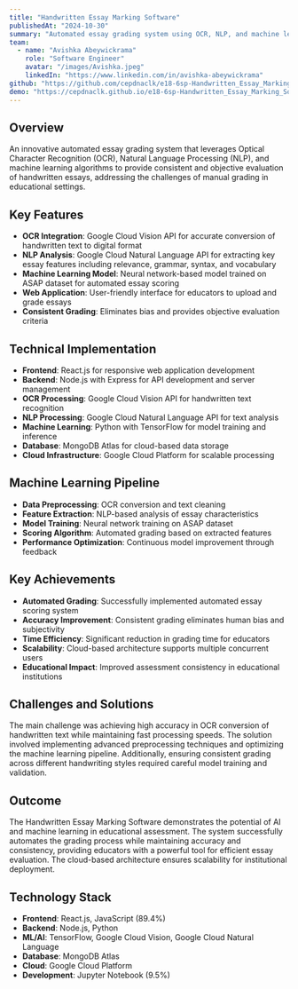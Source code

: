 ```yaml
---
title: "Handwritten Essay Marking Software"
publishedAt: "2024-10-30"
summary: "Automated essay grading system using OCR, NLP, and machine learning to provide consistent and objective evaluation of handwritten essays."
team:
  - name: "Avishka Abeywickrama"
    role: "Software Engineer"
    avatar: "/images/Avishka.jpeg"
    linkedIn: "https://www.linkedin.com/in/avishka-abeywickrama"
github: "https://github.com/cepdnaclk/e18-6sp-Handwritten_Essay_Marking_Software"
demo: "https://cepdnaclk.github.io/e18-6sp-Handwritten_Essay_Marking_Software/"
---
```


## Overview

An innovative automated essay grading system that leverages Optical Character Recognition (OCR), Natural Language Processing (NLP), and machine learning algorithms to provide consistent and objective evaluation of handwritten essays, addressing the challenges of manual grading in educational settings.

## Key Features

- **OCR Integration**: Google Cloud Vision API for accurate conversion of handwritten text to digital format
- **NLP Analysis**: Google Cloud Natural Language API for extracting key essay features including relevance, grammar, syntax, and vocabulary
- **Machine Learning Model**: Neural network-based model trained on ASAP dataset for automated essay scoring
- **Web Application**: User-friendly interface for educators to upload and grade essays
- **Consistent Grading**: Eliminates bias and provides objective evaluation criteria

## Technical Implementation

- **Frontend**: React.js for responsive web application development
- **Backend**: Node.js with Express for API development and server management
- **OCR Processing**: Google Cloud Vision API for handwritten text recognition
- **NLP Processing**: Google Cloud Natural Language API for text analysis
- **Machine Learning**: Python with TensorFlow for model training and inference
- **Database**: MongoDB Atlas for cloud-based data storage
- **Cloud Infrastructure**: Google Cloud Platform for scalable processing

## Machine Learning Pipeline

- **Data Preprocessing**: OCR conversion and text cleaning
- **Feature Extraction**: NLP-based analysis of essay characteristics
- **Model Training**: Neural network training on ASAP dataset
- **Scoring Algorithm**: Automated grading based on extracted features
- **Performance Optimization**: Continuous model improvement through feedback

## Key Achievements

- **Automated Grading**: Successfully implemented automated essay scoring system
- **Accuracy Improvement**: Consistent grading eliminates human bias and subjectivity
- **Time Efficiency**: Significant reduction in grading time for educators
- **Scalability**: Cloud-based architecture supports multiple concurrent users
- **Educational Impact**: Improved assessment consistency in educational institutions

## Challenges and Solutions

The main challenge was achieving high accuracy in OCR conversion of handwritten text while maintaining fast processing speeds. The solution involved implementing advanced preprocessing techniques and optimizing the machine learning pipeline. Additionally, ensuring consistent grading across different handwriting styles required careful model training and validation.

## Outcome

The Handwritten Essay Marking Software demonstrates the potential of AI and machine learning in educational assessment. The system successfully automates the grading process while maintaining accuracy and consistency, providing educators with a powerful tool for efficient essay evaluation. The cloud-based architecture ensures scalability for institutional deployment.

## Technology Stack

- **Frontend**: React.js, JavaScript (89.4%)
- **Backend**: Node.js, Python
- **ML/AI**: TensorFlow, Google Cloud Vision, Google Cloud Natural Language
- **Database**: MongoDB Atlas
- **Cloud**: Google Cloud Platform
- **Development**: Jupyter Notebook (9.5%)
